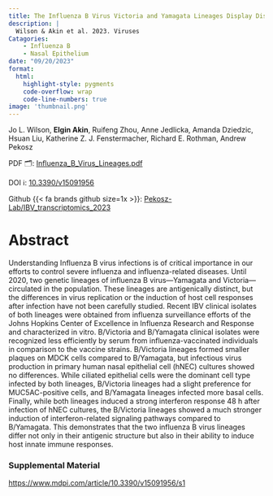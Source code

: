 ```yaml
---
title: The Influenza B Virus Victoria and Yamagata Lineages Display Distinct Cell Tropism and Infection-Induced Host Gene Expression in Human Nasal Epithelial Cell Cultures
description: |
  Wilson & Akin et al. 2023. Viruses
Catagories:
    - Influenza B
    - Nasal Epithelium
date: "09/20/2023"
format: 
  html:
    highlight-style: pygments
    code-overflow: wrap
    code-line-numbers: true
image: 'thumbnail.png'
---
```


Jo L. Wilson, **Elgin Akin**, Ruifeng Zhou, Anne Jedlicka, Amanda Dziedzic, Hsuan Liu, Katherine Z. J. Fenstermacher, Richard E. Rothman, Andrew Pekosz  

PDF 🗂️: [Influenza_B_Virus_Lineages.pdf](Influenza_B_Virus_Lineages.pdf) 

DOI ℹ: [10.3390/v15091956](https://doi.org/10.3390/v15091956)

Github {{< fa brands github size=1x >}}: [Pekosz-Lab/IBV_transcriptomics_2023](https://github.com/Pekosz-Lab/IBV_transcriptomics_2023)

# Abstract 
Understanding Influenza B virus infections is of critical importance in our efforts to control severe influenza and influenza-related diseases. Until 2020, two genetic lineages of influenza B virus—Yamagata and Victoria—circulated in the population. These lineages are antigenically distinct, but the differences in virus replication or the induction of host cell responses after infection have not been carefully studied. Recent IBV clinical isolates of both lineages were obtained from influenza surveillance efforts of the Johns Hopkins Center of Excellence in Influenza Research and Response and characterized in vitro. B/Victoria and B/Yamagata clinical isolates were recognized less efficiently by serum from influenza-vaccinated individuals in comparison to the vaccine strains. B/Victoria lineages formed smaller plaques on MDCK cells compared to B/Yamagata, but infectious virus production in primary human nasal epithelial cell (hNEC) cultures showed no differences. While ciliated epithelial cells were the dominant cell type infected by both lineages, B/Victoria lineages had a slight preference for MUC5AC-positive cells, and B/Yamagata lineages infected more basal cells. Finally, while both lineages induced a strong interferon response 48 h after infection of hNEC cultures, the B/Victoria lineages showed a much stronger induction of interferon-related signaling pathways compared to B/Yamagata. This demonstrates that the two influenza B virus lineages differ not only in their antigenic structure but also in their ability to induce host innate immune responses.

### Supplemental Material

[https://www.mdpi.com/article/10.3390/v15091956/s1](https://www.mdpi.com/article/10.3390/v15091956/s1)



